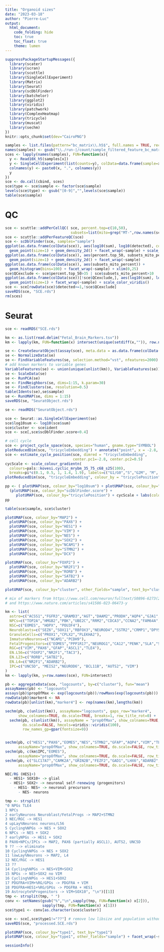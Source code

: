 ```yaml
---
title: "Organoid sizes"
date: "2023-03-18"
author: "Pierre-Luc"
output:
  html_document:
    code_folding: hide
    toc: true
    toc_float: true
    theme: lumen
---
```


```r
suppressPackageStartupMessages({
  library(scater)
  library(scran)
  library(scuttle)
  library(SingleCellExperiment)
  library(Matrix)
  library(Seurat)
  library(scDblFinder)
  library(batchelor)
  library(ggplot2)
  library(viridis)
  library(patchwork)
  library(ComplexHeatmap)
  library(tricycle)
  library(muscat)
  library(sechm)
})
knitr::opts_chunk$set(dev="CairoPNG")
```

```r
samples <- list.files(pattern="bc_matrix\\.h5$", full.names = TRUE, recursive = TRUE)
names(samples) <- gsub("\\./run-|/count/sample_filtered_feature_bc_matrix\\.h5","",samples)
sces <- lapply(names(samples), FUN=function(x){
  y <- Read10X_h5(samples[x])
  y <- SingleCellExperiment(list(counts=y), colData=data.frame(sample=x, barcode=colnames(y)))
  colnames(y) <- paste0(x, ".", colnames(y))
  y
})
sce <- do.call(cbind, sces)
sce$type <- sce$sample <- factor(sce$sample)
levels(sce$type) <- gsub("[0-9]","",levels(sce$sample))
table(sce$sample)
```


# QC

```r
sce <- scuttle::addPerCellQC( sce, percent.top=c(10,50),
                              subsets=list(mito=grep("MT-",row.names(sce),value=TRUE)))
sce <- scuttle::addPerFeatureQC(sce)
sce <- scDblFinder(sce, samples="sample")
ggplot(as.data.frame(colData(sce)), aes(log10(sum), log10(detected), colour=percent.top_50)) +
  geom_point(size=1) + geom_density_2d() + facet_wrap(~sample) + scale_color_viridis()
ggplot(as.data.frame(colData(sce)), aes(percent.top_50, subsets_mito_percent, colour=log10(sum))) +
  geom_point(size=1) + geom_density_2d() + facet_wrap(~sample)
ggplot(as.data.frame(colData(sce)), aes(subsets_mito_percent)) +
  geom_histogram(bins=100) + facet_wrap(~sample) + xlim(0,25)
sce$QCexclude <- sce$percent.top_50>35 | sce$subsets_mito_percent>10
ggplot(as.data.frame(colData(sce))[!sce$QCexclude,], aes(log10(sum), log10(detected), colour=percent.top_50)) +
  geom_point(size=1) + facet_wrap(~sample) + scale_color_viridis()
sce <- sce[rowData(sce)$detected>=1,!sce$QCexclude]
saveRDS(sce, "SCE.rds")
rm(sces)
```

# Seurat

```r
sce <- readRDS("SCE.rds")
```

```r
km <- as.list(read.delim("Fetal_Brain_Markers.tsv"))
km <- lapply(km, FUN=function(x) intersect(unique(setdiff(x,"")), row.names(sce)))
```

```r
se <- CreateSeuratObject(assay(sce), meta.data = as.data.frame(colData(sce)))
se <- NormalizeData(se)
se <- FindVariableFeatures(se, selection.method="vst", nfeatures=2000)
# add known markers to variable genes
VariableFeatures(se) <- union(unique(unlist(km)), VariableFeatures(se))
se <- ScaleData(se)
se <- RunPCA(se)
se <- FindNeighbors(se, dims=1:15, k.param=30)
se <- FindClusters(se, resolution=0.5)
table(Idents(se),se$sample)
se <- RunUMAP(se, dims = 1:15)
saveRDS(se, "SeuratObject.rds")
```

```r
se <- readRDS("SeuratObject.rds")
```


```r
sce <- Seurat::as.SingleCellExperiment(se)
sce$log10sum <- log10(sce$sum)
sce$cluster <- sce$ident
sce <- sce[,sce$scDblFinder.score<0.4]
```

```r
# cell cycle
sce <- project_cycle_space(sce, species="human", gname.type="SYMBOL")
plotReducedDim(sce, "tricycleEmbedding") + annotate("point", x = -2.8, y=0.5)
sce <- estimate_cycle_position(sce, dimred = "tricycleEmbedding",
                               center.pc1=-2.8, center.pc2=0.5)
cycScale <- scale_colour_gradientn(
  colours=pals::kovesi.cyclic_mrybm_35_75_c68_s25(100),
  breaks=pi*c(0.1, 0.5, 1, 1.4, 1.9), labels=c("G1/G0","S","G2M", "M", "G1/G0"))
plotReducedDim(sce, "tricycleEmbedding", colour_by = "tricyclePosition") + cycScale
```


```r
pp <- ( plotUMAP(sce, colour_by="log10sum") + plotUMAP(sce, colour_by="ident", text_by="ident")) /
  (plotUMAP(sce, colour_by="scDblFinder.score") + 
     plotUMAP(sce, colour_by="tricyclePosition") + cycScale + labs(colour="Cell cycle\ntheta") )
pp
```

```r
table(sce$sample, sce$cluster)
```



```r
plotUMAP(sce, colour_by="MAP2") +
  plotUMAP(sce, colour_by="PAX6") +
  plotUMAP(sce, colour_by="HES1") +
  plotUMAP(sce, colour_by="VIM") +
  plotUMAP(sce, colour_by="NES") +
  plotUMAP(sce, colour_by="SOX2") +
  plotUMAP(sce, colour_by="NCAM1") +
  plotUMAP(sce, colour_by="STMN2") +
  plotUMAP(sce, colour_by="DCX")

plotUMAP(sce, colour_by="FOXP2") +
  plotUMAP(sce, colour_by="NR2F1") +
  plotUMAP(sce, colour_by="RORB") +
  plotUMAP(sce, colour_by="SATB2") +
  plotUMAP(sce, colour_by="ADARB2")

plotUMAP(sce, colour_by="cluster", other_fields="sample", text_by="cluster") + facet_wrap(~sample)
```

```r
# mix of markers from https://www.cell.com/neuron/fulltext/S0896-6273(23)00206-4
# and https://www.nature.com/articles/s41586-023-06473-y

km <- list(
  astro=c("ACSS1","FGFR3","GRAMD3","AGT","DAAM2","PRODH","AQP4","GJA1","GFAP","MYO10","S100B","APOE","ALDH1L1"),
  NPCs=c("TOP2A","HMGB2","PBK","UBE2C","RRM2","CDCA3","CCNA2","FAM64A","TPX2"),
  NSC=c("EOMES", "HOPX", "POU3F4"),
  Neuroblasts=c("SEZ6","SOX11","RBFOX3","NEUROD4","SSTR2","CRMP1","DPYSL3","NEUROD6","NNAT","TUBB2B"),
  GranuleCells=c("PROX1","CPLX2","PLEKHA2"),
  ImmatureNeurons=c("NCAM1","PCDH9"),
  FetalProgenitors=c("EOMES","PPP1R17","NEUROG1","CA12","PENK","SLA","SEMA3C","CAMKV","NRP1","NELL2","FRMD4B","GNG3","PPP2R2B","BHLH322","PALM"),
  RGC=c("VIM","PAX6","GFAP","ASCL1","TLE4"),
  EN.L56=c("FOXP2","NR2F1","TAC3"),
  EN.L23=c("RORB","SATB2"),
  EN.L4=c("NR2F1","ADARB2"),
  IPC=c("UNC5D", "MEIS2","NEUROD6", "BCL11B", "AUTS2", "VIM")
)
km <- lapply(km, y=row.names(sce), FUN=intersect)

pb <- aggregateData(sce, "logcounts", by=c("cluster"), fun="mean")
assayNames(pb) <- "logcounts"
assays(pb)$propOfMax <- exp(logcounts(pb))/rowMaxs(exp(logcounts(pb)))
rowData(pb)$marker4 <- NA
rowData(pb)[unlist(km),"marker4"] <- rep(names(km),lengths(km))

sechm(pb, c(unlist(km)), assayName="logcounts", gaps_row="marker4",
      show_colnames=TRUE, do.scale=TRUE, breaks=1, row_title_rot=0) + 
  sechm(pb, c(unlist(km)), assayName = "propOfMax", show_colnames=TRUE,
        do.scale=FALSE, hmcols=viridis::viridis(100), 
        row_names_gp=gpar(fontsize=9))


sechm(pb, c("HES1","PAX6","EOMES","NES","STMN2","GFAP","AQP4","VIM","TLE4","EGFR","SOX10","PDGFRA","SOX2","MAP2"),
      assayName="propOfMax", show_colnames=TRUE, do.scale=FALSE, row_title_rot=0)
sechm(pb, c(km$IPC,"EOMES"),
      assayName="propOfMax", show_colnames=TRUE, do.scale=FALSE, row_title_rot=0)
sechm(pb, c("SLC17A7","CAMK2A","GRIN2B","FEZF2","GAD1","LHX6","ADARB2","PVALB","SST","MAP2","STMN2"),
      assayName="propOfMax", show_colnames=TRUE, do.scale=FALSE, row_title_rot=0)

```


```r
NEC/RG (HES1+)
  - HES1+ SOX10+ -> glial
  - HES1+ SOX2+ -> neuronal self-renewing (progenitors)
    - HES1- NES+ -> neuronal precursors
      - NES- neurons

tmp <- strsplit(
"0 NPGs TLE4
1 NPCs
2 earlyNeurons Neuroblast/FetalProgs -> MAP2+STMN2
3 NEC/RGC -> HES1
4 upLay%Neurons neurons/L56
5 Cycling%NPGs -> NES + SOX2
6 NPCs -> NES + SOX2
7 earlyNPGs -> HES1 + SOX2
8 PAX6+NPCs/IPCs -> MAP2, PAX6 (partially ASCL1), AUTS2, UNC5D
9 ?? --> eliminate
10 Cycling%NPGs -> NES + SOX2
11 lowLay%Neurons -> MAP2, L4
12 NEC/RGC -> HES1
13 ??
14 Cycling%NPGs -> NES+VIM+SOX2
15 NPGs -> NES+SOX2 no VIM 
16 Cycling%NPGs -> HES1+SOX2
17 PDGFRA+VIM+%RG/GPGs -> PDGFRA + VIM
18 PDGFRA+HES1+%RG/GPGs -> PDGFRA + HES1
19 Astrocyte%Progenitors -> VIM+SOX10", "\n")[[1]]
tmp <- strsplit(tmp, " ")
conv <- setNames(gsub("%","\n",sapply(tmp, FUN=function(x) x[2])),
                 sapply(tmp, FUN=function(x) x[1]))
sce$type1 <- conv[as.character(sce$cluster)]
```

```r
sce <- sce[,sce$type1!="??"] # remove low libsize and population without clear known marker
saveRDS(sce, "processed.SCE.rds")
```


```r
plotUMAP(sce, colour_by="type1", text_by="type1")
plotUMAP(sce, colour_by="type1", other_fields="sample") + facet_wrap(~sample)
```

```r
sessionInfo()
```


